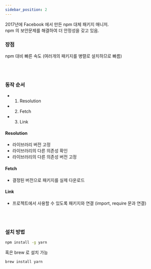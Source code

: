 ```yaml
---
sidebar_position: 2
---
```


2017년에 Facebook 에서 만든 npm 대체 패키지 매니저.<br/>
npm 의 보안문제를 해결하여 더 안정성을 갖고 있음.

### 장점

npm 대비 빠른 속도 (여러개의 패키지를 병렬로 설치하므로 빠름)

<br/>
<br/>

### 동작 순서

- 1. Resolution
- 2. Fetch
- 3. Link

#### Resolution
- 라이브러리 버전 고정
- 라이브러리의 다른 의존성 확인
- 라이브러리의 다른 의존성 버전 고정

#### Fetch
- 결정된 버전으로 패키지를 실제 다운로드

#### Link
- 프로젝트에서 사용할 수 있도록 패키지와 연결 (import, require 문과 연결)

<br/>
<br/>

### 설치 방법
```bash
npm install -g yarn
```

혹은 brew 로 설치 가능
```bash
brew install yarn
```
